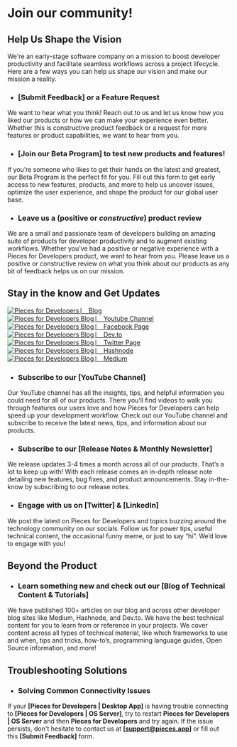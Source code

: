 # Join our community!
## Help Us Shape the Vision
We're an early-stage software company on a mission to boost developer productivity and facilitate seamless workflows across a project lifecycle. Here are a few ways you can help us shape our vision and make our mission a reality.

- ### **[Submit Feedback]** or a Feature Request
We want to hear what you think! Reach out to us and let us know how you liked our products or how we can make your experience even better. Whether this is constructive product feedback or a request for more features or product capabilities, we want to hear from you.

- ### **[Join our Beta Program]** to test new products and features!
If you’re someone who likes to get their hands on the latest and greatest, our Beta Program is the perfect fit for you. Fill out this form to get early access to new features, products, and more to help us uncover issues, optimize the user experience, and shape the product for our global user base.

- ### Leave us a (positive or _constructive_) product review
We are a small and passionate team of developers building an amazing suite of products for developer productivity and to augment existing workflows. Whether you’ve had a positive or negative experience with a Pieces for Developers product, we want to hear from you. Please leave us a positive or constructive review on what you think about our products as any bit of feedback helps us on our mission.

## Stay in the know and Get Updates

[![Pieces for Developers ⎸ Blog](https://storage.googleapis.com/pieces_static_resources/vs_code_marketplace/GRAPHICS/COMMUNITY_LOGOS_BLURRED/PIECES_BLURRED)](https://code.pieces.app/blog)
[![Pieces for Developers Blog ⎸ Youtube Channel](https://storage.googleapis.com/pieces_static_resources/vs_code_marketplace/GRAPHICS/COMMUNITY_LOGOS_BLURRED/YOUTUBE_BLURRED)](https://www.youtube.com/@getpieces)
[![Pieces for Developers Blog ⎸ Facebook Page](https://storage.googleapis.com/pieces_static_resources/vs_code_marketplace/GRAPHICS/COMMUNITY_LOGOS_BLURRED/FACEBOOK_BLURRED)](https://www.facebook.com/getpieces/)
[![Pieces for Developers Blog ⎸ Dev.to](https://storage.googleapis.com/pieces_static_resources/vs_code_marketplace/GRAPHICS/COMMUNITY_LOGOS_BLURRED/DEV_TO_BLURRED)](https://dev.to/get_pieces/)
[![Pieces for Developers Blog ⎸ Twitter Page](https://storage.googleapis.com/pieces_static_resources/vs_code_marketplace/GRAPHICS/COMMUNITY_LOGOS_BLURRED/TWITTER_BLURRED)](https://twitter.com/getpieces)
[![Pieces for Developers Blog ⎸ Hashnode](https://storage.googleapis.com/pieces_static_resources/vs_code_marketplace/GRAPHICS/COMMUNITY_LOGOS_BLURRED/HASHNODE_BLURRED)](https://pieces.hashnode.dev/)
[![Pieces for Developers Blog ⎸ Medium](https://storage.googleapis.com/pieces_static_resources/vs_code_marketplace/GRAPHICS/COMMUNITY_LOGOS_BLURRED/MEDIUM_BLURRED)](https://pieces.medium.com/)

- ### Subscribe to our **[YouTube Channel]**
Our YouTube channel has all the insights, tips, and helpful information you could need for all of our products. There you’ll find videos to walk you through features our users love and how Pieces for Developers can help speed up your development workflow. Check out our YouTube channel and subscribe to receive the latest news, tips, and information about our products.

- ### Subscribe to our **[Release Notes & Monthly Newsletter]**
We release updates 3-4 times a month across all of our products. That’s a lot to keep up with! With each release comes an in-depth release note detailing new features, bug fixes, and product announcements. Stay in-the-know by subscribing to our release notes.

- ### Engage with us on **[Twitter]** & **[LinkedIn]**
We post the latest on Pieces for Developers and topics buzzing around the technology community on our socials. Follow us for power tips, useful technical content, the occasional funny meme, or just to say “hi”. We’d love to engage with you!

## Beyond the Product
- ### Learn something new and check out our **[Blog of Technical Content & Tutorials]**
We have published 100+ articles on our blog and across other developer blog sites like Medium, Hashnode, and Dev.to. We have the best technical content for you to learn from or reference in your projects. We cover content across all types of technical material, like which frameworks to use and when, tips and tricks, how-to’s, programming language guides, Open Source information, and more!
     

## **Troubleshooting Solutions**
- ### Solving Common Connectivity Issues
If your **[Pieces for Developers | Desktop App]** is having trouble connecting to **[Pieces for Developers | OS Server]**, try to restart **Pieces for Developers | OS Server** and then **Pieces for Developers** and try again.
If the issue persists, don't hesitate to contact us at **[support@pieces.app]** or fill out this **[Submit Feedback]** form.
     
